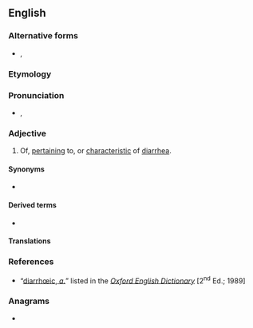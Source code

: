==English==

===Alternative forms===
* {{l|en|diarrhoeic}}, {{l|en|diarrhœic}}

===Etymology===
{{suffix|diarrhea|ic|lang=en}}

===Pronunciation===
* {{a|RP}} {{enPR|dīərhēʹĭk}}, {{IPA|/daɪəˈɹ̥iːɪk/|lang=en}}

===Adjective===
{{en-adj|-}}

# {{lb|en|rare}} Of, [[pertain]]ing to, or [[characteristic]] of [[diarrhea]].

====Synonyms====
* {{l|en|diarrheal}}

====Derived terms====
* {{l|en|antidiarrhœic|antidiarrheic}}

====Translations====
{{trans-see|diarrheal}}

===References===
* “<span class="plainlinks">[http://dictionary.oed.com/cgi/entry/50063308 diarrhœic, ''a.'']</span>” listed in the ''[[w:Oxford English Dictionary|Oxford English Dictionary]]'' [2<sup>nd</sup> Ed.; 1989]

===Anagrams===
* {{anagrams|en|archeriid}}